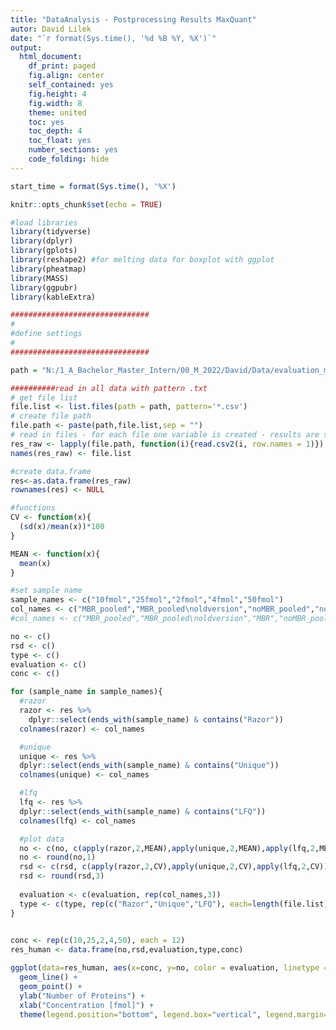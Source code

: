 ```yaml
---
title: "DataAnalysis - Postprocessing Results MaxQuant"
autor: David Lilek
date: "`r format(Sys.time(), '%d %B %Y, %X')`"
output:
  html_document:
    df_print: paged
    fig.align: center
    self_contained: yes
    fig.height: 4
    fig.width: 8
    theme: united
    toc: yes
    toc_depth: 4
    toc_float: yes
    number_sections: yes
    code_folding: hide
---
```


```r
start_time = format(Sys.time(), '%X')
```

```r
knitr::opts_chunk$set(echo = TRUE)
```

```r
#load libraries
library(tidyverse)
library(dplyr)
library(gplots)
library(reshape2) #for melting data for boxplot with ggplot
library(pheatmap)
library(MASS)
library(ggpubr)
library(kableExtra)
```


```r
###############################
#
#define settings
#
###############################

path = "N:/1_A_Bachelor_Master_Intern/00_M_2022/David/Data/evaluation_masterthesis/UPS1/tmpfiles/UPS1_twouniquepeptides_human/"

##########read in all data with pattern .txt
# get file list
file.list <- list.files(path = path, pattern='*.csv')
# create file path
file.path <- paste(path,file.list,sep = "")
# read in files - for each file one variable is created - results are stored in a list
res_raw <- lapply(file.path, function(i){read.csv2(i, row.names = 1)})
names(res_raw) <- file.list
```

```r
#create data.frame
res<-as.data.frame(res_raw)
rownames(res) <- NULL
```

```r
#functions
CV <- function(x){
  (sd(x)/mean(x))*100
}

MEAN <- function(x){
  mean(x)
}
```


```r
#set sample name
sample_names <- c("10fmol","25fmol","2fmol","4fmol","50fmol")
col_names <- c("MBR_pooled","MBR_pooled\noldversion","noMBR_pooled","noMBR_pooled\noldversion")
#col_names <- c("MBR_pooled","MBR_pooled\noldversion","MBR","noMBR_pooled","noMBR_pooled\noldversion","noMBR")
```


```r
no <- c()
rsd <- c()
type <- c()
evaluation <- c()
conc <- c()

for (sample_name in sample_names){
  #razor
  razor <- res %>%
    dplyr::select(ends_with(sample_name) & contains("Razor"))
  colnames(razor) <- col_names

  #unique
  unique <- res %>%
  dplyr::select(ends_with(sample_name) & contains("Unique"))
  colnames(unique) <- col_names

  #lfq
  lfq <- res %>%
  dplyr::select(ends_with(sample_name) & contains("LFQ"))
  colnames(lfq) <- col_names

  #plot data
  no <- c(no, c(apply(razor,2,MEAN),apply(unique,2,MEAN),apply(lfq,2,MEAN)))
  no <- round(no,1)
  rsd <- c(rsd, c(apply(razor,2,CV),apply(unique,2,CV),apply(lfq,2,CV)))
  rsd <- round(rsd,3)
  
  evaluation <- c(evaluation, rep(col_names,3))
  type <- c(type, rep(c("Razor","Unique","LFQ"), each=length(file.list)))
}
 
```

```r
conc <- rep(c(10,25,2,4,50), each = 12)
res_human <- data.frame(no,rsd,evaluation,type,conc)

ggplot(data=res_human, aes(x=conc, y=no, color = evaluation, linetype = type)) +
  geom_line() +
  geom_point() + 
  ylab("Number of Proteins") + 
  xlab("Concentration [fmol]") +
  theme(legend.position="bottom", legend.box="vertical", legend.margin=margin())

```


